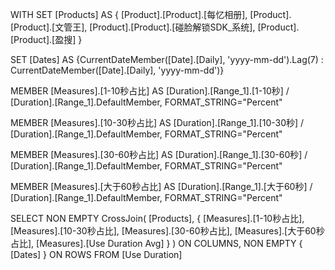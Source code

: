 WITH SET [Products] AS
{
	[Product].[Product].[每忆相册],
	[Product].[Product].[文管王],
	[Product].[Product].[碰脸解锁SDK_系统],
	[Product].[Product].[盈搜]
}

SET [Dates] AS
{CurrentDateMember([Date].[Daily], 'yyyy-mm-dd').Lag(7) : CurrentDateMember([Date].[Daily], 'yyyy-mm-dd')}

MEMBER [Measures].[1-10秒占比] AS
[Duration].[Range_1].[1-10秒] / [Duration].[Range_1].DefaultMember,
FORMAT_STRING="Percent"

MEMBER [Measures].[10-30秒占比] AS
[Duration].[Range_1].[10-30秒] / [Duration].[Range_1].DefaultMember,
FORMAT_STRING="Percent"

MEMBER [Measures].[30-60秒占比] AS
[Duration].[Range_1].[30-60秒] / [Duration].[Range_1].DefaultMember,
FORMAT_STRING="Percent"

MEMBER [Measures].[大于60秒占比] AS
[Duration].[Range_1].[大于60秒] / [Duration].[Range_1].DefaultMember,
FORMAT_STRING="Percent"

SELECT
NON EMPTY CrossJoin(
	[Products],
	{
		[Measures].[1-10秒占比],
		[Measures].[10-30秒占比],
		[Measures].[30-60秒占比],
		[Measures].[大于60秒占比],
		[Measures].[Use Duration Avg]
	}
) ON COLUMNS,
NON EMPTY {
	[Dates]
} ON ROWS
FROM [Use Duration]